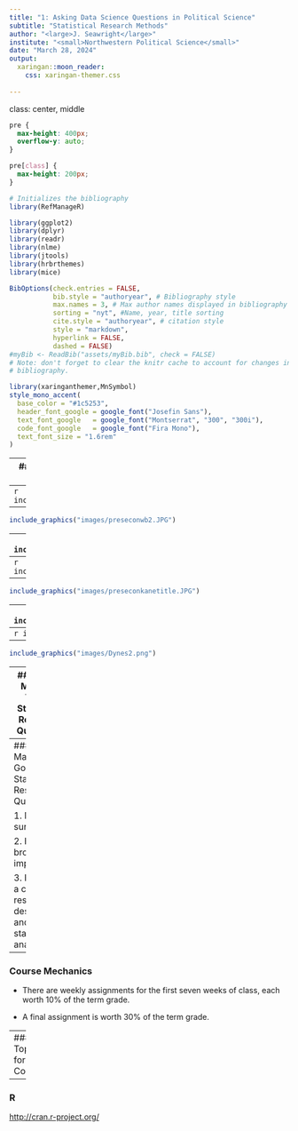 ```yaml
---
title: "1: Asking Data Science Questions in Political Science"
subtitle: "Statistical Research Methods"
author: "<large>J. Seawright</large>"
institute: "<small>Northwestern Political Science</small>" 
date: "March 28, 2024"
output: 
  xaringan::moon_reader:
    css: xaringan-themer.css
  
---
```

class: center, middle

```css
pre {
  max-height: 400px;
  overflow-y: auto;
}

pre[class] {
  max-height: 200px;
}
```

```r
# Initializes the bibliography
library(RefManageR)

library(ggplot2)
library(dplyr)
library(readr)
library(nlme)
library(jtools)
library(hrbrthemes)
library(mice)

BibOptions(check.entries = FALSE,
           bib.style = "authoryear", # Bibliography style
           max.names = 3, # Max author names displayed in bibliography
           sorting = "nyt", #Name, year, title sorting
           cite.style = "authoryear", # citation style
           style = "markdown",
           hyperlink = FALSE,
           dashed = FALSE)
#myBib <- ReadBib("assets/myBib.bib", check = FALSE)
# Note: don't forget to clear the knitr cache to account for changes in the
# bibliography.
```
```r
library(xaringanthemer,MnSymbol)
style_mono_accent(
  base_color = "#1c5253",
  header_font_google = google_font("Josefin Sans"),
  text_font_google   = google_font("Montserrat", "300", "300i"),
  code_font_google   = google_font("Fira Mono"),
  text_font_size = "1.6rem"
)
```

---
### Are Democrats or Republicans Better for the Economy?

```r
library(knitr)
include_graphics("images/preseconbwtitle.JPG")
```

---
```r
include_graphics("images/preseconwb1.JPG")
```

---
```r
include_graphics("images/preseconwb2.JPG")
```

---
```r
include_graphics("images/preseconwb3.JPG")
```

---
```r
include_graphics("images/preseconwb4.JPG")
```

---
```r
include_graphics("images/preseconkanetitle.JPG")
```

---
```r
include_graphics("images/preseconkane1.JPG")
```

---
```r
include_graphics("images/Dynes1.png")
```

---
```r
include_graphics("images/Dynes2.png")
```

---
### What Makes a Viable Statistical Research Question?

1.  Can be made specific

2.  Isn't purely normative

3.  Can be made measurable

4.  More than just a few relevant cases exist

---
### What Makes a Good Statistical Research Question?

1.  Might be surprising

2.  Has broader implications

3.  Fits with a clever research design and/or statistical analysis

---
### Course Mechanics

-   There are weekly assignments for the first seven weeks of class,
    each worth 10% of the term grade.

-   A final assignment is worth 30% of the term grade.

---
### Topics for the Course

---
### R

[http://cran.r-project.org/](http://cran.r-project.org/)
